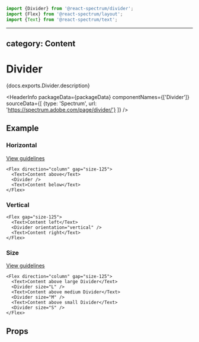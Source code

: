 <!-- Copyright 2020 Adobe. All rights reserved.
This file is licensed to you under the Apache License, Version 2.0 (the "License");
you may not use this file except in compliance with the License. You may obtain a copy
of the License at http://www.apache.org/licenses/LICENSE-2.0
Unless required by applicable law or agreed to in writing, software distributed under
the License is distributed on an "AS IS" BASIS, WITHOUT WARRANTIES OR REPRESENTATIONS
OF ANY KIND, either express or implied. See the License for the specific language
governing permissions and limitations under the License. -->



```jsx import
import {Divider} from '@react-spectrum/divider';
import {Flex} from '@react-spectrum/layout';
import {Text} from '@react-spectrum/text';
```

---
category: Content
---

# Divider

<p>{docs.exports.Divider.description}</p>

<HeaderInfo
  packageData={packageData}
  componentNames={['Divider']}
  sourceData={[
    {type: 'Spectrum', url: 'https://spectrum.adobe.com/page/divider/'}
  ]} />

## Example

### Horizontal
[View guidelines](https://spectrum.adobe.com/page/divider/#Orientation)

```tsx example
<Flex direction="column" gap="size-125">
  <Text>Content above</Text>
  <Divider />
  <Text>Content below</Text>
</Flex>
```

### Vertical

```tsx example
<Flex gap="size-125">
  <Text>Content left</Text>
  <Divider orientation="vertical" />
  <Text>Content right</Text>
</Flex>
```

### Size
[View guidelines](https://spectrum.adobe.com/page/divider/#Size)

```tsx example
<Flex direction="column" gap="size-125">
  <Text>Content above large Divider</Text>
  <Divider size="L" />
  <Text>Content above medium Divider</Text>
  <Divider size="M" />
  <Text>Content above small Divider</Text>
  <Divider size="S" />
</Flex>
```
## Props

<PropTable component={docs.exports.Divider} links={docs.links} />
